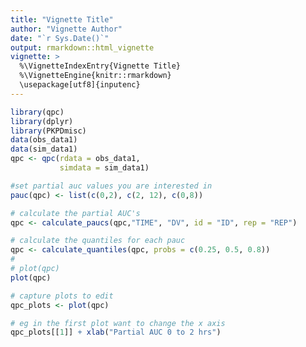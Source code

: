 ```yaml
---
title: "Vignette Title"
author: "Vignette Author"
date: "`r Sys.Date()`"
output: rmarkdown::html_vignette
vignette: >
  %\VignetteIndexEntry{Vignette Title}
  %\VignetteEngine{knitr::rmarkdown}
  \usepackage[utf8]{inputenc}
---
```


```r
library(qpc)
library(dplyr)
library(PKPDmisc)
data(obs_data1)
data(sim_data1)
qpc <- qpc(rdata = obs_data1, 
           simdata = sim_data1)

#set partial auc values you are interested in
pauc(qpc) <- list(c(0,2), c(2, 12), c(0,8))

# calculate the partial AUC's
qpc <- calculate_paucs(qpc,"TIME", "DV", id = "ID", rep = "REP")

# calculate the quantiles for each pauc
qpc <- calculate_quantiles(qpc, probs = c(0.25, 0.5, 0.8))
# 
# plot(qpc)
plot(qpc)

# capture plots to edit
qpc_plots <- plot(qpc)

# eg in the first plot want to change the x axis
qpc_plots[[1]] + xlab("Partial AUC 0 to 2 hrs")
```
